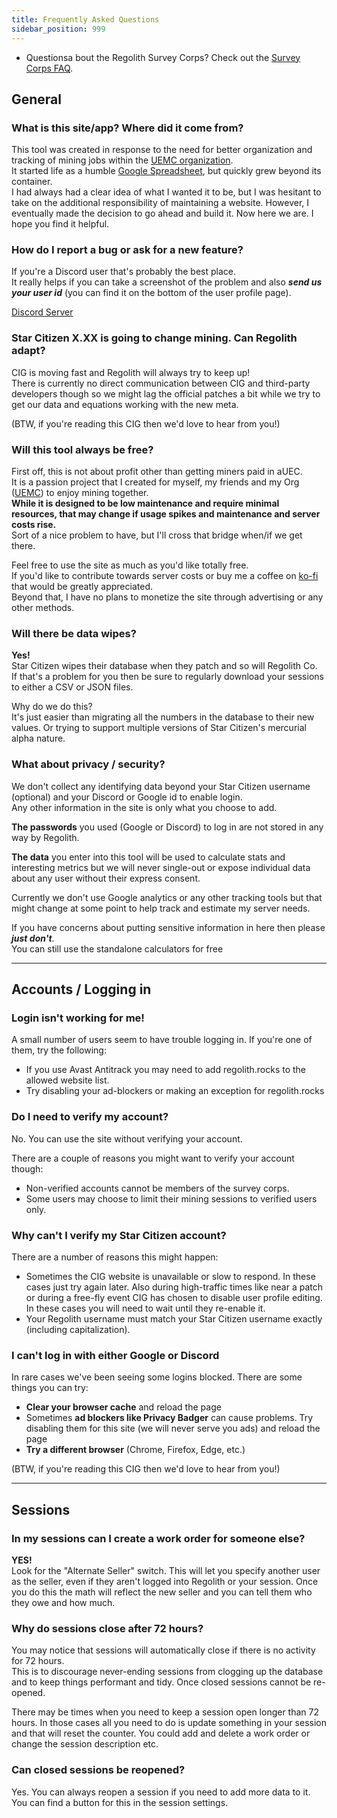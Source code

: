 ```yaml
---
title: Frequently Asked Questions
sidebar_position: 999
---
```


- Questionsa bout the Regolith Survey Corps? Check out the [Survey Corps FAQ](/survey-corps).

## General

### What is this site/app? Where did it come from?
This tool was created in response to the need for better organization and tracking of mining jobs within the [UEMC organization](https://robertsspaceindustries.com/orgs/UEMC).  
It started life as a humble [Google Spreadsheet](https://docs.google.com/spreadsheets/d/1Gb3gEjBZ90Aoo53H9oP4yTzbSU2pYKA_G_FSLbVbH10/edit#gid=1678166171), but quickly grew beyond its container.  
I had always had a clear idea of what I wanted it to be, but I was hesitant to take on the additional responsibility of maintaining a website. However, I eventually made the decision to go ahead and build it. Now here we are. I hope you find it helpful.


### How do I report a bug or ask for a new feature?
If you're a Discord user that's probably the best place.  
It really helps if you can take a screenshot of the problem and also **_send us your user id_** (you can find it on the bottom of the user profile page).

[Discord Server](https://discord.gg/6TKSYHNJha)

### Star Citizen X.XX is going to change mining. Can Regolith adapt?

CIG is moving fast and Regolith will always try to keep up!  
There is currently no direct communication between CIG and third-party developers though so we might lag the official patches a bit while we try to get our data and equations working with the new meta.

(BTW, if you're reading this CIG then we'd love to hear from you!)

### Will this tool always be free?

First off, this is not about profit other than getting miners paid in aUEC.  
It is a passion project that I created for myself, my friends and my Org ([UEMC](https://robertsspaceindustries.com/orgs/UEMC)) to enjoy mining together.  
**While it is designed to be low maintenance and require minimal resources, that may change if usage spikes and maintenance and server costs rise.**  
Sort of a nice problem to have, but I'll cross that bridge when/if we get there.

Feel free to use the site as much as you'd like totally free.  
If you'd like to contribute towards server costs or buy me a coffee on [ko-fi](https://ko-fi.com/regolithco) that would be greatly appreciated.  
Beyond that, I have no plans to monetize the site through advertising or any other methods.


### Will there be data wipes?
**Yes!**  
Star Citizen wipes their database when they patch and so will Regolith Co.  
If that's a problem for you then be sure to regularly download your sessions to either a CSV or JSON files.

Why do we do this?  
It's just easier than migrating all the numbers in the database to their new values. Or trying to support multiple versions of Star Citizen's mercurial alpha nature.

### What about privacy / security?
We don't collect any identifying data beyond your Star Citizen username (optional) and your Discord or Google id to enable login.  
Any other information in the site is only what you choose to add.

**The passwords** you used (Google or Discord) to log in are not stored in any way by Regolith.

**The data** you enter into this tool will be used to calculate stats and interesting metrics but we will never single-out or expose individual data about any user without their express consent.

Currently we don't use Google analytics or any other tracking tools but that might change at some point to help track and estimate my server needs.

If you have concerns about putting sensitive information in here then please **_just don't_**.  
You can still use the standalone calculators for free

------------------------------------------------------------

## Accounts / Logging in

### Login isn't working for me!
A small number of users seem to have trouble logging in. If you're one of them, try the following:
- If you use Avast Antitrack you may need to add regolith.rocks to the allowed website list.
- Try disabling your ad-blockers or making an exception for regolith.rocks

### Do I need to verify my account?

No. You can use the site without verifying your account.

There are a couple of reasons you might want to verify your account though:

- Non-verified accounts cannot be members of the survey corps.
- Some users may choose to limit their mining sessions to verified users only. 

### Why can't I verify my Star Citizen account?

There are a number of reasons this might happen:

- Sometimes the CIG website is unavailable or slow to respond. In these cases just try again later. Also during high-traffic times like near a patch or during a free-fly event CIG has chosen to disable user profile editing. In these cases you will need to wait until they re-enable it.
- Your Regolith username must match your Star Citizen username exactly (including capitalization).

### I can't log in with either Google or Discord
In rare cases we've been seeing some logins blocked. There are some things you can try:
- **Clear your browser cache** and reload the page
- Sometimes **ad blockers like Privacy Badger** can cause problems. Try disabling them for this site (we will never serve you ads) and reload the page
- **Try a different browser** (Chrome, Firefox, Edge, etc.)

(BTW, if you're reading this CIG then we'd love to hear from you!)

------------------------------------------------------------

## Sessions

### In my sessions can I create a work order for someone else?

**YES!**  
Look for the "Alternate Seller" switch. This will let you specify another user as the seller, even if they aren't logged into Regolith or your session. Once you do this the math will reflect the new seller and you can tell them who they owe and how much.


### Why do sessions close after 72 hours?

You may notice that sessions will automatically close if there is no activity for 72 hours.  
This is to discourage never-ending sessions from clogging up the database and to keep things performant and tidy. Once closed sessions cannot be re-opened.

There may be times when you need to keep a session open longer than 72 hours. In those cases all you need to do is update something in your session and that will reset the counter. You could add and delete a work order or change the session description etc.

### Can closed sessions be reopened?

Yes. You can always reopen a session if you need to add more data to it. You can find a button for this in the session settings.


